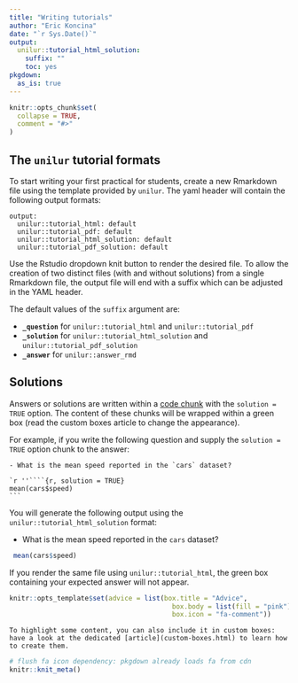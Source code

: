 ```yaml
---
title: "Writing tutorials"
author: "Eric Koncina"
date: "`r Sys.Date()`"
output:
  unilur::tutorial_html_solution:
    suffix: ""
    toc: yes
pkgdown:
  as_is: true
---
```


```r
knitr::opts_chunk$set(
  collapse = TRUE,
  comment = "#>"
)


```

## The `unilur` tutorial formats

To start writing your first practical for students, create a new Rmarkdown file using the template provided by `unilur`.
The yaml header will contain the following output formats:

```
output:
  unilur::tutorial_html: default
  unilur::tutorial_pdf: default
  unilur::tutorial_html_solution: default
  unilur::tutorial_pdf_solution: default
```

Use the Rstudio dropdown knit button to render the desired file. To allow the creation of two distinct files (with and without solutions) from a single Rmarkdown file, the output file will end with a suffix which can be adjusted in the YAML header.

The default values of the `suffix` argument are:

- **`_question`** for `unilur::tutorial_html` and `unilur::tutorial_pdf`
- **`_solution`** for `unilur::tutorial_html_solution` and `unilur::tutorial_pdf_solution`
- **`_answer`** for `unilur::answer_rmd`

## Solutions

Answers or solutions are written within a [code chunk](http://rmarkdown.rstudio.com/authoring_rcodechunks.html) with the `solution = TRUE` option. The content of these chunks will be wrapped within a green box (read the custom boxes article to change the appearance).

For example, if you write the following question and supply the `solution = TRUE` option chunk to the answer:

    - What is the mean speed reported in the `cars` dataset?
    
    `r ''````{r, solution = TRUE}
    mean(cars$speed)
    ```

You will generate the following output using the `unilur::tutorial_html_solution` format:

- What is the mean speed reported in the `cars` dataset?

```r
 mean(cars$speed)
```

If you render the same file using `unilur::tutorial_html`, the green box containing your expected answer will not appear.

```r
knitr::opts_template$set(advice = list(box.title = "Advice",
                                         box.body = list(fill = "pink"),
                                         box.icon = "fa-comment"))
```

```block
To highlight some content, you can also include it in custom boxes: have a look at the dedicated [article](custom-boxes.html) to learn how to create them.
```

```r
# flush fa icon dependency: pkgdown already loads fa from cdn
knitr::knit_meta()
```